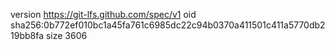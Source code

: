 version https://git-lfs.github.com/spec/v1
oid sha256:0b772ef010bc1a45fa761c6985dc22c94b0370a411501c411a5770db219bb8fa
size 3606
